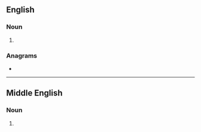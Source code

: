 {{also|Blowers}}
==English==

===Noun===
{{head|en|noun form}}

# {{plural of|en|blower}}

===Anagrams===
* {{anagrams|en|a=belorsw|Bowlers|Breslow|Wrobels|bowlers|worbles}}

----

==Middle English==

===Noun===
{{head|enm|noun plural form}}

# {{plural of|enm|blower}}